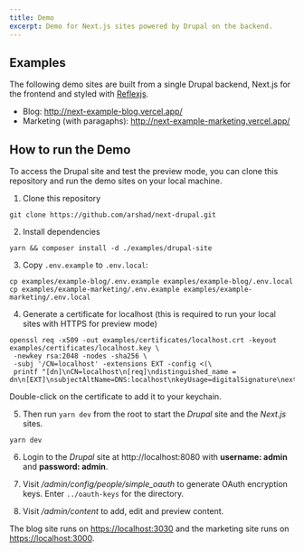 ```yaml
---
title: Demo
excerpt: Demo for Next.js sites powered by Drupal on the backend.
---
```


## Examples

The following demo sites are built from a single Drupal backend, Next.js for the frontend and styled with [Reflexjs](https://github.com/reflexjs/reflexjs).

- Blog: http://next-example-blog.vercel.app/
- Marketing (with paragaphs): http://next-example-marketing.vercel.app/

## How to run the Demo

To access the Drupal site and test the preview mode, you can clone this repository and run the demo sites on your local machine.

1. Clone this repository

```
git clone https://github.com/arshad/next-drupal.git
```

2. Install dependencies

```
yarn && composer install -d ./examples/drupal-site
```

3. Copy `.env.example` to `.env.local`:

```
cp examples/example-blog/.env.example examples/example-blog/.env.local
cp examples/example-marketing/.env.example examples/example-marketing/.env.local
```

4. Generate a certificate for localhost (this is required to run your local sites with HTTPS for preview mode)

```
openssl req -x509 -out examples/certificates/localhost.crt -keyout examples/certificates/localhost.key \
 -newkey rsa:2048 -nodes -sha256 \
 -subj '/CN=localhost' -extensions EXT -config <(\
 printf "[dn]\nCN=localhost\n[req]\ndistinguished_name = dn\n[EXT]\nsubjectAltName=DNS:localhost\nkeyUsage=digitalSignature\nextendedKeyUsage=serverAuth")

```

Double-click on the certificate to add it to your keychain.

5. Then run `yarn dev` from the root to start the _Drupal_ site and the _Next.js_ sites.

```
yarn dev

```

6. Login to the _Drupal_ site at http://localhost:8080 with **username: admin** and **password: admin**.

7. Visit _/admin/config/people/simple_oauth_ to generate OAuth encryption keys. Enter `../oauth-keys` for the directory.

8. Visit _/admin/content_ to add, edit and preview content.

The blog site runs on [https://localhost:3030](https://localhost:3030) and the marketing site runs on [https://localhost:3000](https://localhost:3000).
